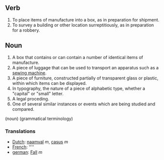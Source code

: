 ==Verb==
#To place items of manufacture into a box, as in preparation for shipment.
#To survey a building or other location surreptitiously, as in preparation for a robbery.
==Noun==
#A box that contains or can contain a number of identical items of manufacture.
#A piece of luggage that can be used to transport an apparatus such as a [[sewing machine]].
#A piece of furniture, constructed partially of transparent glass or plastic, within which items can be displayed.
#In typography, the nature of a piece of alphabetic type, whether a "capital" or "small" letter.
#A legal proceding.
#One of several similar instances or events which are being studied and compared.

(noun) (grammatical terminology)

===Translations===
*[[Dutch]]: [[naamval]] ''m'', [[casus]] ''m''
*[[French]]: [[]] ''''
*[[german]]: [[Fall]] ''m''